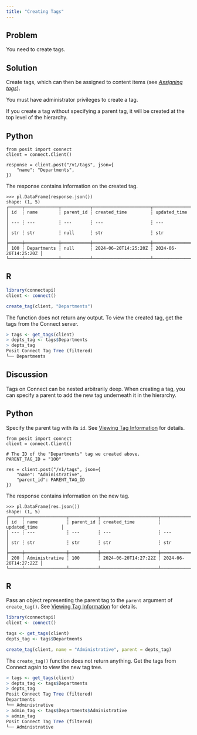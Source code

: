 ```yaml
---
title: "Creating Tags"
---
```


## Problem

You need to create tags.

## Solution

Create tags, which can then be assigned to content items (see [*Assigning tags*](../04-assigning-tags/index.qmd)).

::: {.callout-warning}

You must have administrator privileges to create a tag.

:::

If you create a tag without specifying a parent tag, it will be created at the top level of the hierarchy.

::: {.panel-tabset group="language"}

## Python

```.python
from posit import connect
client = connect.Client()

response = client.post("/v1/tags", json={
    "name": "Departments",
})
```

The response contains information on the created tag.

```.python
>>> pl.DataFrame(response.json())
shape: (1, 5)
┌─────┬─────────────┬───────────┬──────────────────────┬──────────────────────┐
│ id  ┆ name        ┆ parent_id ┆ created_time         ┆ updated_time         │
│ --- ┆ ---         ┆ ---       ┆ ---                  ┆ ---                  │
│ str ┆ str         ┆ null      ┆ str                  ┆ str                  │
╞═════╪═════════════╪═══════════╪══════════════════════╪══════════════════════╡
│ 100 ┆ Departments ┆ null      ┆ 2024-06-20T14:25:20Z ┆ 2024-06-20T14:25:20Z │
└─────┴─────────────┴───────────┴──────────────────────┴──────────────────────┘
```

## R

```.r
library(connectapi)
client <- connect()

create_tag(client, "Departments")

```

The function does not return any output. To view the created tag, get the tags from the Connect server.

```.r
> tags <- get_tags(client)
> depts_tag <- tags$Departments
> depts_tag
Posit Connect Tag Tree (filtered)
└── Departments
```

:::

## Discussion

Tags on Connect can be nested arbitrarily deep. When creating a tag, you can specify a parent to add the new tag underneath it in the hierarchy.

::: {.panel-tabset group="language"}

## Python

Specify the parent tag with its `id`. See [Viewing Tag Information](../01-viewing-tag-information/index.qmd) for details.

```.python
from posit import connect
client = connect.Client()

# The ID of the "Departments" tag we created above.
PARENT_TAG_ID = "100"

res = client.post("/v1/tags", json={
    "name": "Administrative",
    "parent_id": PARENT_TAG_ID
})
```

The response contains information on the new tag.

```.python
>>> pl.DataFrame(res.json())
shape: (1, 5)
┌─────┬────────────────┬───────────┬──────────────────────┬──────────────────────┐
│ id  ┆ name           ┆ parent_id ┆ created_time         ┆ updated_time         │
│ --- ┆ ---            ┆ ---       ┆ ---                  ┆ ---                  │
│ str ┆ str            ┆ str       ┆ str                  ┆ str                  │
╞═════╪════════════════╪═══════════╪══════════════════════╪══════════════════════╡
│ 200 ┆ Administrative ┆ 100       ┆ 2024-06-20T14:27:22Z ┆ 2024-06-20T14:27:22Z │
└─────┴────────────────┴───────────┴──────────────────────┴──────────────────────┘
```

## R

Pass an object representing the parent tag to the `parent` argument of `create_tag()`. See [Viewing Tag Information](../01-viewing-tag-information/index.qmd) for details.

```.r
library(connectapi)
client <- connect()

tags <- get_tags(client)
depts_tag <- tags$Departments

create_tag(client, name = "Administrative", parent = depts_tag)
```

The `create_tag()` function does not return anything. Get the tags from Connect again to view the new tag tree.

```.r
> tags <- get_tags(client)
> depts_tag <- tags$Departments
> depts_tag
Posit Connect Tag Tree (filtered)
Departments
└── Administrative
> admin_tag <- tags$Departments$Administrative
> admin_tag
Posit Connect Tag Tree (filtered)
└── Administrative
```

:::

